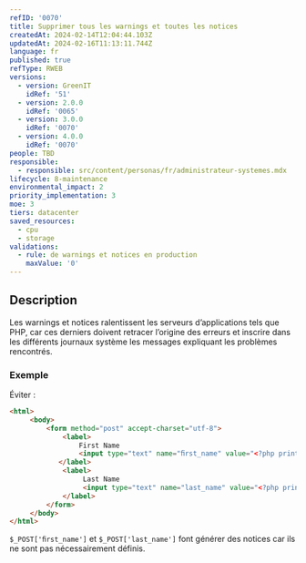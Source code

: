```yaml
---
refID: '0070'
title: Supprimer tous les warnings et toutes les notices
createdAt: 2024-02-14T12:04:44.103Z
updatedAt: 2024-02-16T11:13:11.744Z
language: fr
published: true
refType: RWEB
versions:
  - version: GreenIT
    idRef: '51'
  - version: 2.0.0
    idRef: '0065'
  - version: 3.0.0
    idRef: '0070'
  - version: 4.0.0
    idRef: '0070'
people: TBD
responsible:
  - responsible: src/content/personas/fr/administrateur-systemes.mdx
lifecycle: 8-maintenance
environmental_impact: 2
priority_implementation: 3
moe: 3
tiers: datacenter
saved_resources:
  - cpu
  - storage
validations:
  - rule: de warnings et notices en production
    maxValue: '0'
---
```


## Description

Les warnings et notices ralentissent les serveurs d’applications tels que PHP, car ces derniers doivent retracer l’origine des erreurs et inscrire dans les différents journaux système les messages expliquant les problèmes rencontrés.

### Exemple

Éviter :

```html
<html>
     <body>
         <form method="post" accept-charset="utf-8">
             <label>
                 First Name
                 <input type="text" name="ﬁrst_name" value="<?php print $_POST['ﬁrst_name'] ?>" placeholder="">
            </label>     
             <label>
                  Last Name
                  <input type="text" name="last_name" value="<?php print $_POST['last_name'] ?>" placeholder="">
             </label>     
         </form>
     </body>
</html>
```

`$_POST['ﬁrst_name']` et `$_POST['last_name']` font générer des notices car ils ne sont pas nécessairement définis.
